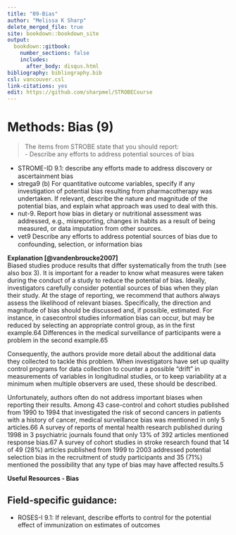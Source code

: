 ---
title: "09-Bias"
author: "Melissa K Sharp"
delete_merged_file: true
site: bookdown::bookdown_site
output:
  bookdown::gitbook:
    number_sections: false 
    includes: 
      after_body: disqus.html
bibliography: bibliography.bib
csl: vancouver.csl
link-citations: yes
edit: https://github.com/sharpmel/STROBECourse
---

# Methods: Bias (9) 
> The items from STROBE state that you should report: </br>
- Describe any efforts to address potential sources of bias

-	STROME-ID 9.1: describe any eﬀorts made to address discovery or ascertainment bias  
-	strega9 (b) For quantitative outcome variables, specify if any investigation of potential bias resulting from pharmacotherapy was undertaken. If relevant, describe the nature and magnitude of the potential bias, and explain what approach was used to deal with this.  
-	nut-9. Report how bias in dietary or nutritional assessment was addressed, e.g., misreporting, changes in habits as a result of being measured, or data imputation from other sources.  
-	vet9 Describe any eﬀorts to address potential sources of bias due to confounding, selection, or information bias  

**Explanation [@vandenbroucke2007]**</br>
Biased studies produce results that differ systematically from the truth (see also box 3). It is important for a reader to
know what measures were taken during the conduct of a study to reduce the potential of bias. Ideally, investigators
carefully consider potential sources of bias when they plan their study. At the stage of reporting, we recommend that
authors always assess the likelihood of relevant biases. Specifically, the direction and magnitude of bias should be
discussed and, if possible, estimated. For instance, in casecontrol studies information bias can occur, but may be
reduced by selecting an appropriate control group, as in the first example.64 Differences in the medical surveillance of
participants were a problem in the second example.65

Consequently, the authors provide more detail about the additional data they collected to tackle this problem. When investigators have set up quality control programs for data collection to counter a possible “drift” in measurements of variables in longitudinal studies, or to keep variability at a minimum when multiple observers are used, these should be described.

Unfortunately, authors often do not address important biases when reporting their results. Among 43 case-control
and cohort studies published from 1990 to 1994 that investigated the risk of second cancers in patients with a history of
cancer, medical surveillance bias was mentioned in only 5 articles.66 A survey of reports of mental health research
published during 1998 in 3 psychiatric journals found that only 13% of 392 articles mentioned response bias.67 A survey
of cohort studies in stroke research found that 14 of 49 (28%) articles published from 1999 to 2003 addressed potential
selection bias in the recruitment of study participants and 35 (71%) mentioned the possibility that any type of bias may
have affected results.5

**Useful Resources - Bias**

<h2> Field-specific guidance:</h2>
-	ROSES-I 9.1: If relevant, describe efforts to control for the potential effect of immunization on estimates of outcomes